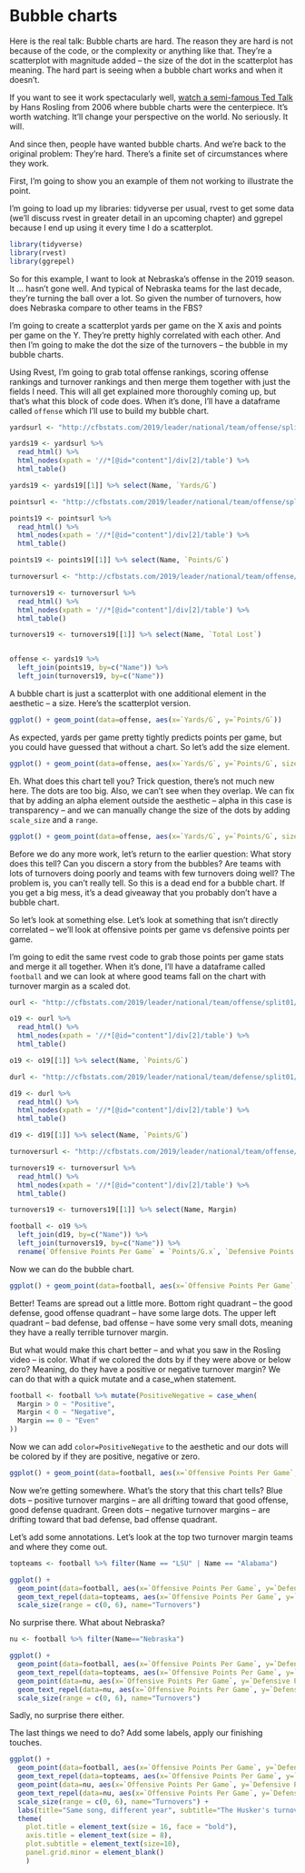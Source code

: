# Bubble charts

Here is the real talk: Bubble charts are hard. The reason they are hard is not because of the code, or the complexity or anything like that. They're a scatterplot with magnitude added -- the size of the dot in the scatterplot has meaning. The hard part is seeing when a bubble chart works and when it doesn't. 

If you want to see it work spectacularly well, [watch a semi-famous Ted Talk](https://www.youtube.com/watch?v=hVimVzgtD6w) by Hans Rosling from 2006 where bubble charts were the centerpiece. It's worth watching. It'll change your perspective on the world. No seriously. It will.

And since then, people have wanted bubble charts. And we're back to the original problem: They're hard. There's a finite set of circumstances where they work. 

First, I'm going to show you an example of them not working to illustrate the point. 

I'm going to load up my libraries: tidyverse per usual, rvest to get some data (we'll discuss rvest in greater detail in an upcoming chapter) and ggrepel because I end up using it every time I do a scatterplot. 

```r
library(tidyverse)
library(rvest)
library(ggrepel)
```

So for this example, I want to look at Nebraska's offense in the 2019 season. It ... hasn't gone well. And typical of Nebraska teams for the last decade, they're turning the ball over a lot. So given the number of turnovers, how does Nebraska compare to other teams in the FBS? 

I'm going to create a scatterplot yards per game on the X axis and points per game on the Y. They're pretty highly correlated with each other. And then I'm going to make the dot the size of the turnovers -- the bubble in my bubble charts. 

Using Rvest, I'm going to grab total offense rankings, scoring offense rankings and turnover rankings and then merge them together with just the fields I need. This will all get explained more thoroughly coming up, but that's what this block of code does. When it's done, I'll have a dataframe called `offense` which I'll use to build my bubble chart.

```r
yardsurl <- "http://cfbstats.com/2019/leader/national/team/offense/split01/category10/sort01.html"

yards19 <- yardsurl %>%
  read_html() %>%
  html_nodes(xpath = '//*[@id="content"]/div[2]/table') %>%
  html_table()

yards19 <- yards19[[1]] %>% select(Name, `Yards/G`)

pointsurl <- "http://cfbstats.com/2019/leader/national/team/offense/split01/category09/sort01.html"

points19 <- pointsurl %>%
  read_html() %>%
  html_nodes(xpath = '//*[@id="content"]/div[2]/table') %>%
  html_table()

points19 <- points19[[1]] %>% select(Name, `Points/G`)

turnoversurl <- "http://cfbstats.com/2019/leader/national/team/offense/split01/category12/sort01.html"

turnovers19 <- turnoversurl %>%
  read_html() %>%
  html_nodes(xpath = '//*[@id="content"]/div[2]/table') %>%
  html_table()

turnovers19 <- turnovers19[[1]] %>% select(Name, `Total Lost`)


offense <- yards19 %>%
  left_join(points19, by=c("Name")) %>%
  left_join(turnovers19, by=c("Name"))
```

A bubble chart is just a scatterplot with one additional element in the aesthetic -- a size. Here's the scatterplot version. 

```r
ggplot() + geom_point(data=offense, aes(x=`Yards/G`, y=`Points/G`))
```

As expected, yards per game pretty tightly predicts points per game, but you could have guessed that without a chart. So let's add the size element.

```r
ggplot() + geom_point(data=offense, aes(x=`Yards/G`, y=`Points/G`, size=`Total Lost`)) 
```

Eh. What does this chart tell you? Trick question, there's not much new here. The dots are too big. Also, we can't see when they overlap. We can fix that by adding an alpha element outside the aesthetic -- alpha in this case is transparency -- and we can manually change the size of the dots by adding `scale_size` and a `range`. 

```r
ggplot() + geom_point(data=offense, aes(x=`Yards/G`, y=`Points/G`, size=`Total Lost`), alpha=.2) + scale_size(range = c(.1, 15), name="Turnovers")
```

Before we do any more work, let's return to the earlier question: What story does this tell? Can you discern a story from the bubbles? Are teams with lots of turnovers doing poorly and teams with few turnovers doing well? The problem is, you can't really tell. So this is a dead end for a bubble chart. If you get a big mess, it's a dead giveaway that you probably don't have a bubble chart.

So let's look at something else. Let's look at something that isn't directly correlated -- we'll look at offensive points per game vs defensive points per game. 

I'm going to edit the same rvest code to grab those points per game stats and merge it all together. When it's done, I'll have a dataframe called `football` and we can look at where good teams fall on the chart with turnover margin as a scaled dot.

```r
ourl <- "http://cfbstats.com/2019/leader/national/team/offense/split01/category09/sort01.html"

o19 <- ourl %>%
  read_html() %>%
  html_nodes(xpath = '//*[@id="content"]/div[2]/table') %>%
  html_table()

o19 <- o19[[1]] %>% select(Name, `Points/G`)

durl <- "http://cfbstats.com/2019/leader/national/team/defense/split01/category09/sort01.html"

d19 <- durl %>%
  read_html() %>%
  html_nodes(xpath = '//*[@id="content"]/div[2]/table') %>%
  html_table()

d19 <- d19[[1]] %>% select(Name, `Points/G`)

turnoversurl <- "http://cfbstats.com/2019/leader/national/team/offense/split01/category12/sort01.html"

turnovers19 <- turnoversurl %>%
  read_html() %>%
  html_nodes(xpath = '//*[@id="content"]/div[2]/table') %>%
  html_table()

turnovers19 <- turnovers19[[1]] %>% select(Name, Margin)

football <- o19 %>% 
  left_join(d19, by=c("Name")) %>% 
  left_join(turnovers19, by=c("Name")) %>% 
  rename(`Offensive Points Per Game` = `Points/G.x`, `Defensive Points Per Game`=`Points/G.y`)
```

Now we can do the bubble chart.

```r
ggplot() + geom_point(data=football, aes(x=`Offensive Points Per Game`, y=`Defensive Points Per Game`, size=Margin), alpha=.2) + scale_size(range = c(0, 6), name="Turnovers")
```

Better! Teams are spread out a little more. Bottom right quadrant -- the good defense, good offense quadrant -- have some large dots. The upper left quadrant -- bad defense, bad offense -- have some very small dots, meaning they have a really terrible turnover margin. 

But what would make this chart better -- and what you saw in the Rosling video -- is color. What if we colored the dots by if they were above or below zero? Meaning, do they have a positive or negative turnover margin? We can do that with a quick mutate and a case_when statement. 

```r
football <- football %>% mutate(PositiveNegative = case_when(
  Margin > 0 ~ "Positive",
  Margin < 0 ~ "Negative",
  Margin == 0 ~ "Even"
))
```

Now we can add `color=PositiveNegative` to the aesthetic and our dots will be colored by if they are positive, negative or zero.

```r
ggplot() + geom_point(data=football, aes(x=`Offensive Points Per Game`, y=`Defensive Points Per Game`, size=Margin, color=PositiveNegative), alpha=.2) + scale_size(range = c(0, 6), name="Turnovers")
```

Now we're getting somewhere. What's the story that this chart tells? Blue dots -- positive turnover margins -- are all drifting toward that good offense, good defense quadrant. Green dots -- negative turnover margins -- are drifting toward that bad defense, bad offense quadrant. 

Let's add some annotations. Let's look at the top two turnover margin teams and where they come out.

```r
topteams <- football %>% filter(Name == "LSU" | Name == "Alabama")
```

```r
ggplot() +
  geom_point(data=football, aes(x=`Offensive Points Per Game`, y=`Defensive Points Per Game`, size=Margin, color=PositiveNegative), alpha=.2) +
  geom_text_repel(data=topteams, aes(x=`Offensive Points Per Game`, y=`Defensive Points Per Game`, label=Name)) + 
  scale_size(range = c(0, 6), name="Turnovers")
```

No surprise there. What about Nebraska?

```r
nu <- football %>% filter(Name=="Nebraska")
```

```r
ggplot() +
  geom_point(data=football, aes(x=`Offensive Points Per Game`, y=`Defensive Points Per Game`, size=Margin, color=PositiveNegative), alpha=.2) +
  geom_text_repel(data=topteams, aes(x=`Offensive Points Per Game`, y=`Defensive Points Per Game`, label=Name)) + 
  geom_point(data=nu, aes(x=`Offensive Points Per Game`, y=`Defensive Points Per Game`, size=Margin), alpha=.2) +
  geom_text_repel(data=nu, aes(x=`Offensive Points Per Game`, y=`Defensive Points Per Game`, label=Name)) + 
  scale_size(range = c(0, 6), name="Turnovers")
```

Sadly, no surprise there either. 

The last things we need to do? Add some labels, apply our finishing touches. 

```r
ggplot() +
  geom_point(data=football, aes(x=`Offensive Points Per Game`, y=`Defensive Points Per Game`, size=Margin, color=PositiveNegative), alpha=.2) +
  geom_text_repel(data=topteams, aes(x=`Offensive Points Per Game`, y=`Defensive Points Per Game`, label=Name)) + 
  geom_point(data=nu, aes(x=`Offensive Points Per Game`, y=`Defensive Points Per Game`, size=Margin), alpha=.2) +
  geom_text_repel(data=nu, aes(x=`Offensive Points Per Game`, y=`Defensive Points Per Game`, label=Name)) +
  scale_size(range = c(0, 6), name="Turnovers") +
  labs(title="Same song, different year", subtitle="The Husker's turnover margin is zero, putting them miles from the top.", caption="Source: NCAA | By Matt Waite")  + theme_minimal() + 
  theme(
    plot.title = element_text(size = 16, face = "bold"),
    axis.title = element_text(size = 8), 
    plot.subtitle = element_text(size=10), 
    panel.grid.minor = element_blank()
    )
```
